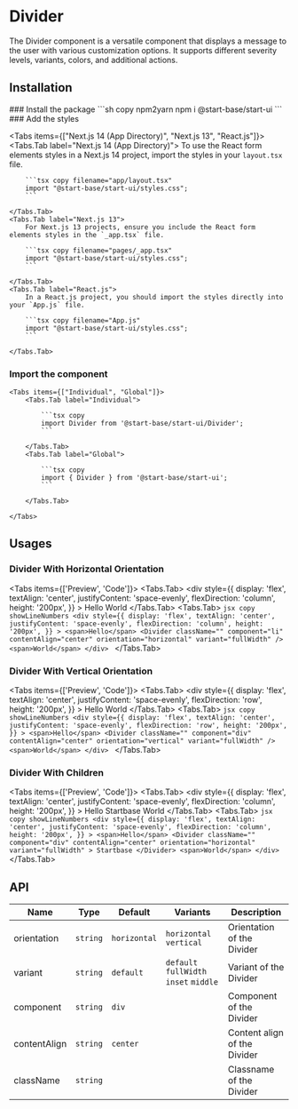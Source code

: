 
# Divider

The Divider component is a versatile component that displays a message to the user with various customization options. It supports different severity levels, variants, colors, and additional actions.

## Installation

<Steps>
### Install the package
```sh copy npm2yarn
npm i @start-base/start-ui
```
### Add the styles

<Tabs items={["Next.js 14 (App Directory)", "Next.js 13", "React.js"]}>
    <Tabs.Tab label="Next.js 14 (App Directory)">
        To use the React form elements styles in a Next.js 14 project, import the styles in your `layout.tsx` file.

        ```tsx copy filename="app/layout.tsx"
        import "@start-base/start-ui/styles.css";
        ```

    </Tabs.Tab>
    <Tabs.Tab label="Next.js 13">
        For Next.js 13 projects, ensure you include the React form elements styles in the `_app.tsx` file.

        ```tsx copy filename="pages/_app.tsx"
        import "@start-base/start-ui/styles.css";
        ```

    </Tabs.Tab>
    <Tabs.Tab label="React.js">
        In a React.js project, you should import the styles directly into your `App.js` file.

        ```tsx copy filename="App.js"
        import "@start-base/start-ui/styles.css";
        ```

    </Tabs.Tab>

</Tabs>

### Import the component

    <Tabs items={["Individual", "Global"]}>
        <Tabs.Tab label="Individual">

            ```tsx copy
            import Divider from '@start-base/start-ui/Divider';
            ```

        </Tabs.Tab>
        <Tabs.Tab label="Global">

            ```tsx copy
            import { Divider } from '@start-base/start-ui';
            ```

        </Tabs.Tab>

    </Tabs>

</Steps>

## Usages

### Divider With Horizontal Orientation

<Tabs items={['Preview', 'Code']}>
  <Tabs.Tab>
    <Preview width="200px">
      <div
        style={{
          display: 'flex',
          textAlign: 'center',
          justifyContent: 'space-evenly',
          flexDirection: 'column',
          height: '200px',
        }}
      >
        <span>Hello</span>
        <Divider
          className=""
          component="li"
          contentAlign="center"
          orientation="horizontal"
          variant="fullWidth"
        />
        <span>World</span>
      </div>
    </Preview>
  </Tabs.Tab>
  <Tabs.Tab>
    ```jsx copy showLineNumbers
    <div
      style={{
        display: 'flex',
        textAlign: 'center',
        justifyContent: 'space-evenly',
        flexDirection: 'column',
        height: '200px',
      }}
    >
      <span>Hello</span>
      <Divider
        className=""
        component="li"
        contentAlign="center"
        orientation="horizontal"
        variant="fullWidth"
      />
      <span>World</span>
    </div>
    ```
  </Tabs.Tab>
</Tabs>

### Divider With Vertical Orientation

<Tabs items={['Preview', 'Code']}>
  <Tabs.Tab>
    <Preview width="200px">
      <div
        style={{
          display: 'flex',
          textAlign: 'center',
          justifyContent: 'space-evenly',
          flexDirection: 'row',
          height: '200px',
        }}
      >
        <span>Hello</span>
        <Divider
          className=""
          component="div"
          contentAlign="center"
          orientation="vertical"
          variant="fullWidth"
        />
        <span>World</span>
      </div>
    </Preview>
  </Tabs.Tab>
  <Tabs.Tab>
    ```jsx copy showLineNumbers
    <div
      style={{
        display: 'flex',
        textAlign: 'center',
        justifyContent: 'space-evenly',
        flexDirection: 'row',
        height: '200px',
      }}
    >
      <span>Hello</span>
      <Divider
        className=""
        component="div"
        contentAlign="center"
        orientation="vertical"
        variant="fullWidth"
      />
      <span>World</span>
    </div>
    ```
  </Tabs.Tab>
</Tabs>

### Divider With Children

<Tabs items={['Preview', 'Code']}>
  <Tabs.Tab>
    <Preview width="200px">
      <div
        style={{
          display: 'flex',
          textAlign: 'center',
          justifyContent: 'space-evenly',
          flexDirection: 'column',
          height: '200px',
        }}
      >
        <span>Hello</span>
        <Divider
          className=""
          component="div"
          contentAlign="center"
          orientation="horizontal"
          variant="fullWidth"
        >
          Startbase
        </Divider>
        <span>World</span>
      </div>
    </Preview>
  </Tabs.Tab>
  <Tabs.Tab>
    ```jsx copy showLineNumbers
    <div
      style={{
        display: 'flex',
        textAlign: 'center',
        justifyContent: 'space-evenly',
        flexDirection: 'column',
        height: '200px',
      }}
    >
      <span>Hello</span>
      <Divider
        className=""
        component="div"
        contentAlign="center"
        orientation="horizontal"
        variant="fullWidth"
      >
        Startbase
      </Divider>
      <span>World</span>
    </div>
    ```
  </Tabs.Tab>
</Tabs>

## API

| Name         | Type     | Default      | Variants                               | Description                  |
| ------------ | -------- | ------------ | -------------------------------------- | ---------------------------- |
| orientation  | `string` | `horizontal` | `horizontal` `vertical`                | Orientation of the Divider   |
| variant      | `string` | `default`    | `default` `fullWidth` `inset` `middle` | Variant of the Divider       |
| component    | `string` | `div`        |                                        | Component of the Divider     |
| contentAlign | `string` | `center`     |                                        | Content align of the Divider |
| className    | `string` |              |                                        | Classname of the Divider     |

